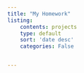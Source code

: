 ```yaml
---
title: "My Homework"
listing:
    contents: projects
    type: default
    sort: 'date desc'
    categories: False


---
```

